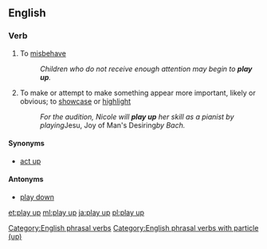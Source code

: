 ==English==

===Verb===
{{head|en|verb|head=[[play]] [[up]]}}

# {{British|idiomatic}} To [[misbehave]]
#: ''Children who do not receive enough attention may begin to '''play up'''.'' 
# {{idiomatic}} To make or attempt to make something appear more important, likely or obvious; to [[showcase]] or [[highlight]]
#: ''For the audition, Nicole will '''play up''' her skill as a pianist by playing ''Jesu, Joy of Man's Desiring'' by Bach.''

====Synonyms====
* {{sense|to misbehave}} [[act up]]

====Antonyms====
* [[play down]]

[[Category:English phrasal verbs]]
[[Category:English phrasal verbs with particle (up)]]

[[et:play up]]
[[ml:play up]]
[[ja:play up]]
[[pl:play up]]
